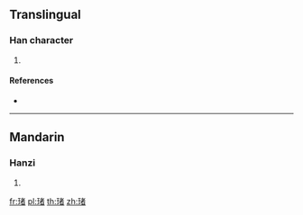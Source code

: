 {{character info/new}}
==Translingual==

===Han character===
{{Han char|rn=96|rad=玉|as=09|sn=13|four=|canj=MGJKA}}

# {{defn|Han|sort=玉09}}

====References====
* {{Han ref|kx=0736.090|dkj=21091|hdz=21125.070|uh=743D|ud=29757}}

----

==Mandarin==

===Hanzi===
{{cmn-hanzi|pin=[[dǔ]] ([[du3]])|wg=tu<sup>3</sup>}}

# {{defn|lang=cmn|sort=玉09}}

[[fr:琽]]
[[pl:琽]]
[[th:琽]]
[[zh:琽]]